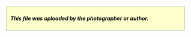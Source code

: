 <div class="boilerplate" id="c-fairuse" style="width:90%; margin:0 auto; padding:10px; border:1px solid #A8ACA8; background:#FFFFCC; color:#000;">
'''''This file was uploaded by the photographer or author.'''''
</div><noinclude>
{{documentation}}</noinclude>